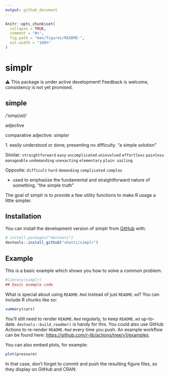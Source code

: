 ```yaml
---
output: github_document
---
```


<!-- README.md is generated from README.Rmd. Please edit that file -->

```r
knitr::opts_chunk$set(
  collapse = TRUE,
  comment = "#>",
  fig.path = "man/figures/README-",
  out.width = "100%"
)
```

# simplr

<!-- badges: start -->

<!-- badges: end -->

⚠️ This package is under active development! Feedback is welcome, consistency is not yet promised.

## simple

*/ˈsɪmp(ə)l/*

adjective

comparative adjective: *simpler*

1\. easily understood or done; presenting no difficulty. "a simple solution"

Similar: `straightforward` `easy` `uncomplicated` `uninvolved` `effortless` `painless` `manageable` `undemanding` `unexacting` `elementary` `plain sailing`

Opposite: `difficult` `hard` `demanding` `complicated` `complex`

-   used to emphasize the fundamental and straightforward nature of something. "the simple truth"

The goal of simplr is to provide a few utility functions to make R usage a little simpler.

## Installation

You can install the development version of simplr from [GitHub](https://github.com/) with:

``` r
# install.packages("devtools")
devtools::install_github("vkatti/simplr")
```

## Example

This is a basic example which shows you how to solve a common problem:

```r
#library(simplr)
## basic example code
```

What is special about using `README.Rmd` instead of just `README.md`? You can include R chunks like so:

```r
summary(cars)
```

You'll still need to render `README.Rmd` regularly, to keep `README.md` up-to-date. `devtools::build_readme()` is handy for this. You could also use GitHub Actions to re-render `README.Rmd` every time you push. An example workflow can be found here: <https://github.com/r-lib/actions/tree/v1/examples>.

You can also embed plots, for example:

```r
plot(pressure)
```

In that case, don't forget to commit and push the resulting figure files, so they display on GitHub and CRAN.
